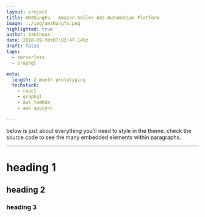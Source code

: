 ```yaml
---
layout: project
title: AMZKungFu - Amazon Seller Ads Automation Platform
image: ../img/amzKungfu.png
highlighted: true
author: Xanthous
date: 2018-09-30t07:03:47.149z
draft: false
tags:
  - serverless
  - Graphql

meta:
  length: 2 month prototyping
  techstack:
    - react
    - graphql
    - aws lambda
    - aws appsync

---
```


below is just about everything you’ll need to style in the theme. check the source code to see the many embedded elements within paragraphs.

---

# heading 1

## heading 2

### heading 3